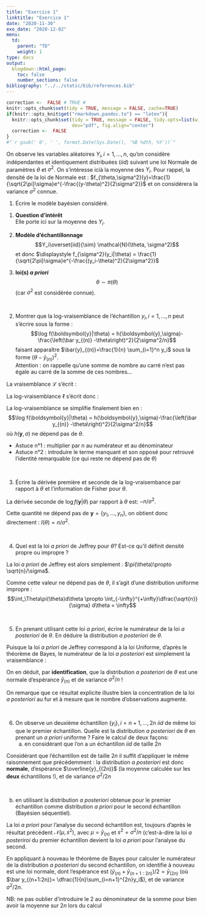 ```yaml
---
title: "Exercice 1"
linktitle: "Exercice 1"
date: "2020-11-30"
exo_date: "2020-12-02"
menu:
  td:
    parent: "TD"
    weight: 1
type: docs
output:
  blogdown::html_page:
    toc: false
    number_sections: false
bibliography: "../../static/bib/references.bib"
---
```


```r
correction <-  FALSE # TRUE #
knitr::opts_chunk$set(tidy = TRUE, message = FALSE, cache=TRUE)
if(knitr::opts_knit$get("rmarkdown.pandoc.to") == "latex"){
  knitr::opts_chunk$set(tidy = TRUE, message = FALSE, tidy.opts=list(width.cutoff=45), 
                        dev="pdf", fig.align="center")
  correction <-  FALSE
}
#"`r gsub(' 0', ' ', format.Date(Sys.Date(), '%B %dth, %Y'))`"
```

On observe les variables aléatoires $Y_i, i=1,\ldots,n$, qu'on considère indépendantes et identiquement distribuées ($iid$) suivant une loi Normale de paramètres $\theta$ et $\sigma^2$. On s'intéresse icià la moyenne des $Y_i$.
Pour rappel, la densité de la loi de Normale est : $f_{\theta,\sigma^2}(y)=\frac{1}{\sqrt{2\pi}\sigma}e^{-\frac{(y-\theta)^2}{2\sigma^2}}$ et on considérera la variance $\sigma^2$ connue.

 1. Écrire le modèle bayésien considéré.
	
:::Correction
 1. **Question d'intérêt**  
 Elle porte ici sur la moyenne des $Y_i$.
 
 2. **Modèle d'échantillonnage**
 $$Y_i\overset{iid}{\sim} \mathcal{N}(\theta, \sigma^2)$$
 et donc $\displaystyle f_{\sigma^2}(y_i|\theta) = \frac{1}{\sqrt{2\pi}\sigma}e^{-\frac{(y_i-\theta)^2}{2\sigma^2}}$
 
 3. **loi(s) *a priori***
 $$\theta\sim\pi(\theta)$$
 (car $\sigma^2$ est considérée connue).
:::
<br>


 2. Montrer que la log-vraisemblance de l'échantillon $y_i, i=1,\ldots,n$ peut s'écrire sous la forme : 
$$\log f(\boldsymbol{y}|\theta) = h(\boldsymbol{y},\sigma)-\frac{\left(\bar y_{(n)} -\theta\right)^2}{2\sigma^2/n}$$
faisant apparaître $\bar{y}_{(n)}=\frac{1}{n} \sum_{i=1}^n y_i$ sous la forme $\left(\theta-\bar{y}_{(n)}\right)^2$.  
Attention : on rappelle qu'une somme de nombre au carré n'est pas égale au carré de la somme de ces nombres...
 
:::Correction
La vraisemblance $\mathcal{L}$ s'écrit :
\begin{align*}
\mathcal{L}(y_1,\dots,y_n|\theta) =  f(\boldsymbol{y}|\theta) & = \prod_{i=1}^n f_{\sigma^2}(y_i|\theta)\\
 & = \prod_{i=1}^n \frac{1}{\sqrt{2\pi}\sigma}e^{-\frac{(y_i-\theta)^2}{2\sigma^2}}\\
 & = \left(\frac{1}{\sqrt{2\pi}\sigma}\right)^n e^{-\frac{1}{2\sigma^2}\sum_{i=1}^n(y_i-\theta)^2}
\end{align*}

La log-vraisemblance $\ell$ s'écrit donc :
\begin{align*}
  \ell(y_1,\dots,y_n|\theta) = \log f(\boldsymbol{y}|\theta) & = n\left(\frac{1}{\sqrt{2\pi}\sigma}\right) -\frac{1}{2\sigma^2}\sum_{i=1}^n(y_i-\theta)^2\\
  & = n\log\left(\frac{1}{\sqrt{2\pi}\sigma}\right) - \frac{1}{2\sigma^2}\sum_{i=1}^n y_i^2  + 2\frac{1}{2\sigma^2}\theta\sum_{i=1}^ny_i - n\frac{1}{2\sigma^2} \theta^2\\
  & = n\log\left(\frac{1}{\sqrt{2\pi}\sigma}\right) - \frac{1}{2\sigma^2}\sum_{i=1}^n y_i^2  + 2\frac{n}{2\sigma^2}\theta\bar{y}_{(n)} - \frac{n}{2\sigma^2} \theta^2 \\
  & \phantom{ = }+ \frac{n}{2\sigma^2}\bar{y}_{(n)}^2  - \frac{n}{2\sigma^2}\bar{y}_{(n)}^2\\
  & = n\log\left(\frac{1}{\sqrt{2\pi}\sigma}\right) - \frac{1}{2\sigma^2}\sum_{i=1}^n y_i^2 + \frac{n}{2\sigma^2}\bar{y}_{(n)}^2 - \frac{n}{2\sigma^2}(\bar{y}_{(n)} - \theta)^2
\end{align*}


La log-vraisemblance se simplifie finalement bien en :
$$\log f(\boldsymbol{y}|\theta) = h(\boldsymbol{y},\sigma)-\frac{\left(\bar y_{(n)} -\theta\right)^2}{2\sigma^2/n}$$
où $h(\boldsymbol{y},\sigma)$ ne dépend pas de $\theta$. 

 - Astuce n°1 : multiplier par $n$ au numérateur et au dénominateur
 - Astuce n°2 : introduire le terme manquant et son opposé pour retrouvé l'identité remarquable (ce qui reste ne dépend pas de $\theta$)
:::
<br>

 3. Écrire la dérivée première et seconde de la log-vraisembance par rapport à $\theta$ et l'information de Fisher pour $\theta$.

:::Correction
La dérivée seconde de $\log f(\boldsymbol{y}|\theta)$ par rapport à $\theta$ est: $-n/\sigma^2$.

Cette quantité ne dépend pas de $\boldsymbol{y} =\{y_1,\dots,y_n\}$, on obtient donc directement : $I(\theta)=n/\sigma^2$.
:::
<br>

 4. Quel est la loi *a priori* de Jeffrey pour $\theta$? Est-ce qu'il définit densité propre ou impropre ?
 
:::Correction
La loi *a priori* de Jeffrey est alors simplement : $\pi(\theta)\propto \sqrt{n}/\sigma$. 

Comme cette valeur ne dépend pas de $\theta$, il s'agit d'une distribution uniforme impropre :
    $$\int_\Theta\pi(\theta)d\theta \propto \int_{-\infty}^{+\infty}\dfrac{\sqrt{n}}{\sigma} d\theta = \infty$$
:::
<br>

 5. En prenant utilisant cette loi *a priori*, écrire le numérateur de la loi *a posteriori* de $\theta$.  En déduire la distribution *a posteriori* de $\theta$.
 
:::Correction
Puisque la loi *a priori* de Jeffrey correspond à la loi Uniforme, d'après le théorème de Bayes, le numérateur de la loi *a posteriori* est simplement la vraisemblance :
\begin{align*}
  p(\theta|\boldsymbol{y}) &\propto f(\boldsymbol{y}|\theta) \pi(\theta)\\
  & \propto e^{-\frac{(\bar y_{(n)}-\theta)^2}{2\sigma^2/n}}
\end{align*}

On en déduit, par **identification**, que la distribution *a posteriori* de $\theta$ est une normale d'espérance $\bar y_{(n)}$ et de variance $\sigma^2/n$ ! 

On remarque que ce résultat explicite illustre bien la concentration de la loi *a posteriori* au fur et à mesure que le nombre d'observations augmente.
:::
<br>



 6. On observe un deuxième échantillon $\{y_i\}, i=n+1,\ldots,2n$ $iid$ de même loi que le premier échantillon. Quelle est la distribution *a posteriori* de $\theta$ en prenant un *a priori* uniforme ? Faire le calcul de deux façons:
    a. en considérant que l'on a un échantillon $iid$ de taille $2n$

:::Correction
Considérant que l'échantillon est de taille $2n$ il suffit d'appliquer le même raisonnement que précédemment : la distribution *a posteriori* est donc **normale**, d'espérance $\overline{y}_{(2n)}$ (la moyenne calculée sur les **deux** échantillons !), et de variance $\sigma^2/2n$
:::
<br>
    
  b. en utilisant la distribution *a posteriori* obtenue pour le premier échantillon comme distribution *a priori* pour le second échantillon (Bayésien séquentiel).
  
:::Correction
La loi *a priori* pour l'analyse du second échantillon est, toujours d'après le résultat précédent $\mathcal{N}(\mu, s^2)$, avec $\mu=\bar y_{(n)}$ et $s^2=\sigma^2/n$ (c'est-à-dire la loi *a posteriroi* du premier échantillon devient la loi *a priori* pour l'analyse du second.

En appliquant à nouveau le théorème de Bayes pour calculer le numérateur de la distribution *a posteriori* du second échantillon, on identifie à nouveau est une loi normale, dont l'espérance est $(\bar y_{(n)}+ \bar y_{(n+1:2n)})/2=\bar y_{(2n)}$ (où $\bar y_{(n+1:2n)}= \dfrac{1}{n}\sum_{i=n+1}^{2n}y_i$), et de variance $\sigma^2/2n$. 

NB: ne pas oublier d'introduire le 2 au dénominateur de la somme pour bien avoir la moyenne sur $2n$ lors du calcul
:::

